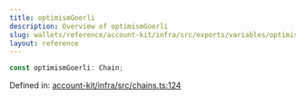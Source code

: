 ```yaml
---
title: optimismGoerli
description: Overview of optimismGoerli
slug: wallets/reference/account-kit/infra/src/exports/variables/optimismGoerli
layout: reference
---
```


```ts
const optimismGoerli: Chain;
```

Defined in: [account-kit/infra/src/chains.ts:124](https://github.com/alchemyplatform/aa-sdk/blob/49e74eee8606f480b200b4612d00d950da8a8742/account-kit/infra/src/chains.ts#L124)
